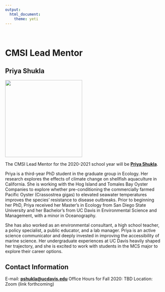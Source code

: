 ```yaml
---
output: 
  html_document:
    theme: yeti
---
```

<br>

# CMSI Lead Mentor
## Priya Shukla

![](photos/PShukla_CMSIphoto.jpg){width=250px}


The CMSI Lead Mentor for the 2020-2021 school year will be **[Priya Shukla](www.priyashukla.com)**.

Priya is a third-year PhD student in the graduate group in Ecology. Her research explores the effects of climate change on shellfish aquaculture in California. She is working with the Hog Island and Tomales Bay Oyster Companies to explore whether pre-conditioning the commercially farmed Pacific Oyster (Crassostrea gigas) to elevated seawater temperatures improves the species’ resistance to disease outbreaks. Prior to beginning her PhD, Priya received her Master's in Ecology from San Diego State University and her Bachelor's from UC Davis in Environmental Science and Management, with a minor in Oceanography.

She has also worked as an environmental consultant, a high school teacher, a policy specialist, a public educator, and a lab manager. Priya is an active science communicator and deeply invested in improving the accessibility of marine science. Her undergraduate experiences at UC Davis heavily shaped her trajectory, and she is excited to work with students in the MCS major to explore their career options.

## Contact Information
E-mail: **<pshukla@ucdavis.edu>**
Office Hours for Fall 2020: TBD
Location: Zoom (link forthcoming)